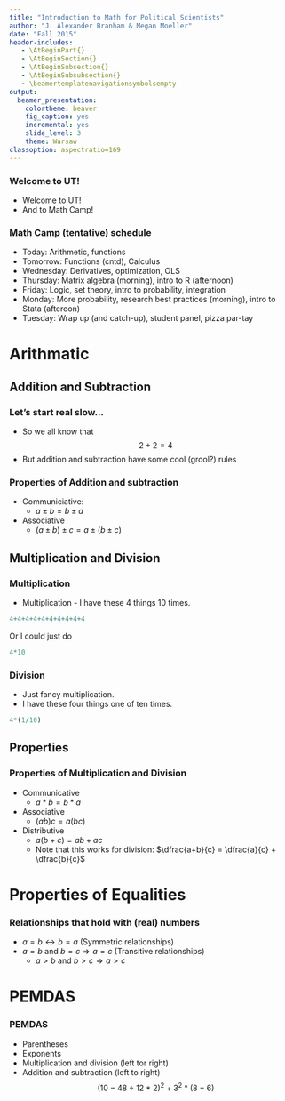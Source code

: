 ```yaml
---
title: "Introduction to Math for Political Scientists"
author: "J. Alexander Branham & Megan Moeller"
date: "Fall 2015"
header-includes:
   - \AtBeginPart{}
   - \AtBeginSection{}
   - \AtBeginSubsection{}
   - \AtBeginSubsubsection{}
   - \beamertemplatenavigationsymbolsempty
output:
  beamer_presentation:
    colortheme: beaver
    fig_caption: yes
    incremental: yes
    slide_level: 3
    theme: Warsaw
classoption: aspectratio=169
---
```


### Welcome to UT!
* Welcome to UT!
* And to Math Camp!

### Math Camp (tentative) schedule
* Today: Arithmetic, functions
* Tomorrow: Functions (cntd), Calculus
* Wednesday: Derivatives, optimization, OLS
* Thursday: Matrix algebra (morning), intro to R (afternoon)
* Friday: Logic, set theory, intro to probability, integration
* Monday: More probability, research best practices (morning), intro to Stata (afteroon)
* Tuesday: Wrap up (and catch-up), student panel, pizza par-tay

# Arithmatic
## Addition and Subtraction
### Let's start real slow...
* So we all know that
$$2+2 =4$$
* But addition and subtraction have some cool (grool?) rules

### Properties of Addition and subtraction
* Communiciative:
    + $a\pm b = b \pm a$
* Associative
    + $(a\pm b) \pm c = a \pm (b\pm c)$

## Multiplication and Division
### Multiplication
* Multiplication - I have these 4 things 10 times.
```r
4+4+4+4+4+4+4+4+4+4
```
\pause
Or I could just do
```r
4*10
```

### Division
* Just fancy multiplication.
\pause
* I have these four things one of ten times.
```r
4*(1/10)
```

## Properties
### Properties of Multiplication and Division
* Communicative
    + $a*b = b*a$
* Associative
    + $(ab)c = a(bc)$
* Distributive
    + $a(b+c) = ab + ac$
    + Note that this works for division: $\dfrac{a+b}{c} = \dfrac{a}{c} + \dfrac{b}{c}$


# Properties of Equalities
### Relationships that hold with (real) numbers
* $a=b \longleftrightarrow b=a$ (Symmetric relationships)
* $a = b$ and $b=c \Rightarrow a=c$ (Transitive relationships)
    + $a>b$ and $b>c \Rightarrow a>c$

# PEMDAS
### PEMDAS
* Parentheses
* Exponents
* Multiplication and division (left tor right)
* Addition and subtraction (left to right)
$$(10-48\div 12 * 2)^2 + 3^2 * (8-6)$$
